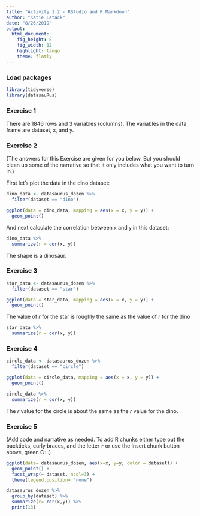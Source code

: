 ```yaml
---
title: "Activity 1.2 - RStudio and R Markdown"
author: "Katie Latack"
date: "8/26/2019"
output: 
  html_document: 
    fig_height: 8
    fig_width: 12
    highlight: tango
    theme: flatly
---
```


### Load packages

```r
library(tidyverse) 
library(datasauRus)
```


### Exercise 1

There are 1846 rows and 3 variables (columns). The variables in the data frame are dataset, x, and y.

### Exercise 2

(The answers for this Exercise are given for you below. But you should clean up some of the narrative so that it only includes what you want to turn in.)

First let's plot the data in the dino dataset:

```r
dino_data <- datasaurus_dozen %>%
  filter(dataset == "dino")

ggplot(data = dino_data, mapping = aes(x = x, y = y)) +
  geom_point()
```

And next calculate the correlation between `x` and `y` in this dataset:

```r
dino_data %>%
  summarize(r = cor(x, y))
```

The shape is a dinosaur.

### Exercise 3


```r
star_data <- datasaurus_dozen %>%
  filter(dataset == "star")

ggplot(data = star_data, mapping = aes(x = x, y = y)) +
  geom_point()


```

The value of *r* for the star is roughly the same as the value of *r* for the dino

```r
star_data %>%
  summarize(r = cor(x, y))

```

### Exercise 4


```r
circle_data <- datasaurus_dozen %>%
  filter(dataset == "circle")

ggplot(data = circle_data, mapping = aes(x = x, y = y)) +
  geom_point()

```

```r
circle_data %>%
  summarize(r = cor(x, y))

```

The *r* value for the circle is about the same as the *r* value for the dino.

### Exercise 5

(Add code and narrative as needed. To add R chunks either type out the backticks, curly braces, and the letter `r` or use the Insert chunk button above, green C+.)
```r
ggplot(data= datasaurus_dozen, aes(x=x, y=y, color = dataset)) +
  geom_point() +
  facet_wrap(~ dataset, ncol=3) +
  theme(legend.position= "none")

datasaurus_dozen %>%
  group_by(dataset) %>%
  summarize(r= cor(x,y)) %>%
  print(13)
```
